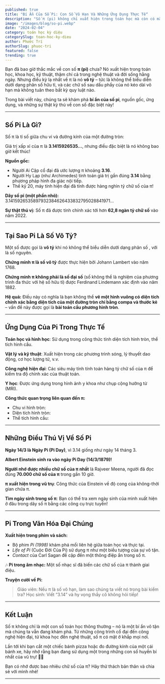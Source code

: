 ```yaml
---
published: true
title: "Bí Ẩn Của Số Pi: Con Số Vô Hạn Và Những Ứng Dụng Thực Tế"
description: "Số π (pi) không chỉ xuất hiện trong toán học mà còn có mặt trong khoa học, kỹ thuật, nghệ thuật và đời sống hằng ngày. Hãy cùng khám phá những sự thật thú vị về con số đặc biệt này!"
image: "/images/blog/so-pi.webp"
date: "2024-02-04"
category: toán học kỳ diệu
categorySlug: toan-hoc-ky-dieu
author: Phước Trí
authorSlug: phuoc-tri
featured: false
trending: true
---
```


Bạn đã bao giờ thắc mắc về con số **π (pi)** chưa? Nó xuất hiện trong toán học, khoa học, kỹ thuật, thậm chí cả trong nghệ thuật và đời sống hằng ngày. Nhưng điều kỳ lạ nhất về π là nó **vô tỷ** – tức là không thể biểu diễn dưới dạng phân số hữu tỉ, và các chữ số sau dấu phẩy của nó kéo dài vô hạn mà không tuân theo bất kỳ quy luật nào.

Trong bài viết này, chúng ta sẽ khám phá **bí ẩn của số pi**, nguồn gốc, ứng dụng, và những sự thật kỳ thú về con số đặc biệt này!

---

## Số Pi Là Gì?

Số π là tỉ số giữa chu vi và đường kính của một đường tròn:

Giá trị xấp xỉ của π là **3.1415926535…**, nhưng điều đặc biệt là nó không bao giờ kết thúc!

**Nguồn gốc:**

- Người Ai Cập cổ đại đã ước lượng π khoảng **3.16**.
- Người Hy Lạp (như Archimedes) tính toán giá trị gần đúng **3.14** bằng phương pháp hình đa giác nội tiếp.
- Thế kỷ 20, máy tính hiện đại đã tính được hàng nghìn tỷ chữ số của π!

**Dãy số pi (một phần nhỏ):**
3.1415926535897932384626433832795028841971…

**Sự thật thú vị:** Số π đã được tính chính xác tới hơn **62,8 ngàn tỷ chữ số** vào năm 2022.

---

## Tại Sao Pi Là Số Vô Tỷ?

Một số được gọi là **vô tỷ** khi nó không thể biểu diễn dưới dạng phân số , với là số nguyên.

**Chứng minh π là số vô tỷ** được thực hiện bởi Johann Lambert vào năm 1768.

**Chứng minh π không phải là số đại số** (số không thể là nghiệm của phương trình đa thức với hệ số hữu tỉ) được Ferdinand Lindemann xác định vào năm 1882.

**Hệ quả:** Điều này có nghĩa là bạn không thể **vẽ một hình vuông có diện tích chính xác bằng diện tích của một đường tròn chỉ bằng compa và thước kẻ** – vấn đề này được gọi là **bài toán cầu phương hình tròn**.

---

## Ứng Dụng Của Pi Trong Thực Tế

**Toán học và hình học**: Sử dụng trong công thức tính diện tích hình tròn, thể tích hình cầu.

**Vật lý và kỹ thuật**: Xuất hiện trong các phương trình sóng, lý thuyết dao động, cơ học lượng tử, v.v.

**Công nghệ hiện đại**: Các siêu máy tính tính toán hàng tỷ chữ số của π để kiểm tra độ chính xác của thuật toán.

**Y học**: Được ứng dụng trong hình ảnh y khoa như chụp cộng hưởng từ (MRI).

**Công thức quan trọng liên quan đến π:**

- Chu vi hình tròn:
- Diện tích hình tròn:
- Thể tích hình cầu:

---

## Những Điều Thú Vị Về Số Pi

**Ngày 14/3 là Ngày Pi (Pi Day)**, vì 3.14 giống như ngày 14 tháng 3.

**Albert Einstein sinh ra vào ngày Pi Day (14/3/1879)!**

**Người nhớ được nhiều chữ số của π nhất** là Rajveer Meena, người đã đọc đúng **70.000 chữ số của π** trong gần 10 giờ.

**π xuất hiện trong vũ trụ**: Công thức của Einstein về độ cong của không-thời gian chứa π.

**Tìm ngày sinh trong số π**: Bạn có thể tra xem ngày sinh của mình xuất hiện ở đâu trong dãy số π bằng các công cụ trực tuyến!

---

## Pi Trong Văn Hóa Đại Chúng

**Xuất hiện trong phim và sách:**

- Bộ phim _Pi (1998)_ khám phá mối liên hệ giữa toán học và thực tại.
- _Life of Pi_ (Cuộc Đời Của Pi) sử dụng π như một biểu tượng của sự vô tận.
- _Contact_ của Carl Sagan đề cập đến một thông điệp ẩn trong số π.

🎶 **Pi trong âm nhạc:** Một số nhạc sĩ đã biến các chữ số của π thành giai điệu.

**Truyện cười về Pi:**

> Giáo viên: Nếu π là số vô hạn, làm sao chúng ta viết nó trong bài kiểm tra?
> Học sinh: Viết “3.14” và hy vọng thầy cô không hỏi tiếp!

---

## Kết Luận

Số π không chỉ là một con số toán học thông thường – nó là một bí ẩn vô tận mà chúng ta vẫn đang khám phá. Từ những công trình cổ đại đến công nghệ hiện đại, từ khoa học đến nghệ thuật, số π có mặt ở khắp mọi nơi.

Lần tới khi bạn cắt một chiếc bánh pizza hoặc đo đường kính của một cái bánh xe, hãy nhớ rằng bạn đang sử dụng một trong những con số huyền bí nhất của vũ trụ! 🍕✨

Bạn có nhớ được bao nhiêu chữ số của π? Hãy thử thách bản thân và chia sẻ với mình nhé!

---
